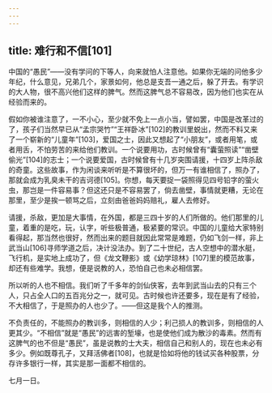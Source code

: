 ```yaml
---
---
---
```

title: 难行和不信[101]
---




中国的“愚民”——没有学问的下等人，向来就怕人注意他。如果你无端的问他多少年纪，什么意见，兄弟几个，家景如何，他总是支吾一通之后，躲了开去。有学识的大人物，很不高兴他们这样的脾气。然而这脾气总不容易改，因为他们也实在从经验而来的。

假如你被谁注意了，一不小心，至少就不免上一点小当，譬如罢，中国是改革过的了，孩子们当然早已从“孟宗哭竹”“王祥卧冰”[102]的教训里蜕出，然而不料又来了一个崭新的“儿童年”[103]，爱国之士，因此又想起了“小朋友”，或者用笔，或者用舌，不怕劳苦的来给他们教训。一个说要用功，古时候曾有“囊萤照读”“凿壁偷光”[104]的志士；一个说要爱国，古时候曾有十几岁突围请援，十四岁上阵杀敌的奇童。这些故事，作为闲谈来听听是不算很坏的，但万一有谁相信了，照办了，那就会成为乳臭未干的吉诃德[105]。你想，每天要捉一袋照得见四号铅字的萤火虫，那岂是一件容易事？但这还只是不容易罢了，倘去凿壁，事情就更糟，无论在那里，至少是挨一顿骂之后，立刻由爸爸妈妈赔礼，雇人去修好。

请援，杀敌，更加是大事情，在外国，都是三四十岁的人们所做的。他们那里的儿童，着重的是吃，玩，认字，听些极普通，极紧要的常识。中国的儿童给大家特别看得起，那当然也很好，然而出来的题目就因此常常是难题，仍如飞剑一样，非上武当山[106]寻师学道之后，决计没法办。到了二十世纪，古人空想中的潜水艇，飞行机，是实地上成功了，但《龙文鞭影》或《幼学琼林》[107]里的模范故事，却还有些难学。我想，便是说教的人，恐怕自己也未必相信罢。

所以听的人也不相信。我们听了千多年的剑仙侠客，去年到武当山去的只有三个人，只占全人口的五百兆分之一，就可见。古时候也许还要多，现在是有了经验，不大相信了，于是照办的人也少了。——但这是我个人的推测。

不负责任的，不能照办的教训多，则相信的人少；利己损人的教训多，则相信的人更其少。“不相信”就是“愚民”的远害的堑壕，也是使他们成为散沙的毒素。然而有这脾气的也不但是“愚民”，虽是说教的士大夫，相信自己和别人的，现在也未必有多少。例如既尊孔子，又拜活佛者[108]，也就是恰如将他的钱试买各种股票，分存许多银行一样，其实是那一面都不相信的。

七月一日。